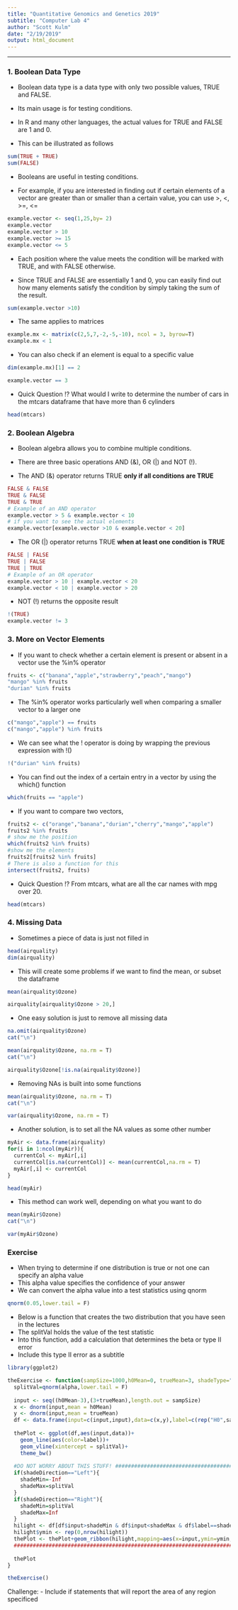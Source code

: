 ```yaml
---
title: "Quantitative Genomics and Genetics 2019"
subtitle: "Computer Lab 4"
author: "Scott Kulm"
date: "2/19/2019"
output: html_document
---
```


--------------------------------------------------------------------------------------

### 1. Boolean Data Type

- Boolean data type is a data type with only two possible values, TRUE and FALSE.

- Its main usage is for testing conditions. 

- In R and many other languages, the actual values for TRUE and FALSE are 1 and 0.

- This can be illustrated as follows

```r
sum(TRUE + TRUE)
sum(FALSE)
```

- Booleans are useful in testing conditions. 

- For example, if you are interested in finding out if certain elements of a vector are greater than or smaller than a certain value, you can use >, <, >=, <=

```r
example.vector <- seq(1,25,by= 2)
example.vector
example.vector > 10
example.vector >= 15
example.vector <= 5
```

- Each position where the value meets the condition will be marked with TRUE, and with FALSE otherwise.

- Since TRUE and FALSE are essentially 1 and 0, you can easily find out how many elements satisfy the condition by simply taking the sum of the result. 

```r
sum(example.vector >10)
```

- The same applies to matrices

```r
example.mx <- matrix(c(2,5,7,-2,-5,-10), ncol = 3, byrow=T)
example.mx < 1
```

- You can also check if an element is equal to a specific value 

```r
dim(example.mx)[1] == 2
```

```r
example.vector == 3
```

- Quick Question !?
  What would I write to determine the number of cars in the mtcars dataframe that have more than 6 cylinders

```r
head(mtcars)
```

### 2. Boolean Algebra

- Boolean algebra allows you to combine multiple conditions.

- There are three basic operations AND (&), OR (|) and NOT (!).

- The AND (&) operator returns TRUE **only if all conditions are TRUE**

```r
FALSE & FALSE
TRUE & FALSE
TRUE & TRUE
# Example of an AND operator
example.vector > 5 & example.vector < 10
# if you want to see the actual elements 
example.vector[example.vector >10 & example.vector < 20]
```

- The OR (|) operator returns TRUE **when at least one condition is TRUE**

```r
FALSE | FALSE
TRUE | FALSE
TRUE | TRUE
# Example of an OR operator
example.vector > 10 | example.vector < 20
example.vector < 10 | example.vector > 20
```

- NOT (!) returns the opposite result

```r
!(TRUE)
example.vector != 3
```

### 3. More on Vector Elements

- If you want to check whether a certain element is present or absent in a vector use the %in% operator

```r
fruits <- c("banana","apple","strawberry","peach","mango")
"mango" %in% fruits
"durian" %in% fruits
```

- The %in% operator works particularly well when comparing a smaller vector to a larger one

```r
c("mango","apple") == fruits
c("mango","apple") %in% fruits
```

- We can see what the ! operator is doing by wrapping the previous expression with !() 

```r
!("durian" %in% fruits)
```

- You can find out the index of a certain entry in a vector by using the which() function 

```r
which(fruits == "apple")
```

- If you want to compare two vectors,

```r
fruits2 <- c("orange","banana","durian","cherry","mango","apple")
fruits2 %in% fruits
# show me the position
which(fruits2 %in% fruits)
#show me the elements
fruits2[fruits2 %in% fruits]
# There is also a function for this
intersect(fruits2, fruits)
```

- Quick Question !?
  From mtcars, what are all the car names with mpg over 20.  

```r
head(mtcars)
```

### 4. Missing Data

- Sometimes a piece of data is just not filled in

```r
head(airquality)
dim(airquality)
```

- This will create some problems if we want to find the mean, or subset the dataframe

```r
mean(airquality$Ozone)

airquality[airquality$Ozone > 20,]
```

- One easy solution is just to remove all missing data

```r
na.omit(airquality$Ozone)
cat("\n")

mean(airquality$Ozone, na.rm = T)
cat("\n")

airquality$Ozone[!is.na(airquality$Ozone)]
```

- Removing NAs is built into some functions

```r
mean(airquality$Ozone, na.rm = T)
cat("\n")

var(airquality$Ozone, na.rm = T)
```

- Another solution, is to set all the NA values as some other number

```r
myAir <- data.frame(airquality)
for(i in 1:ncol(myAir)){
  currentCol <- myAir[,i]
  currentCol[is.na(currentCol)] <- mean(currentCol,na.rm = T)
  myAir[,i] <- currentCol
}

head(myAir)
```
- This method can work well, depending on what you want to do

```r
mean(myAir$Ozone)
cat("\n")

var(myAir$Ozone)
```


### Exercise

- When trying to determine if one distribution is true or not one can specify an alpha value
- This alpha value specifies the confidence of your answer
- We can convert the alpha value into a test statistics using qnorm

```r
qnorm(0.05,lower.tail = F)
```

- Below is a function that creates the two distribution that you have seen in the lectures
- The splitVal holds the value of the test statistic
- Into this function, add a calculation that determines the beta or type II error
- Include this type II error as a subtitle

```r
library(ggplot2)

theExercise <- function(sampSize=1000,h0Mean=0, trueMean=3, shadeType="H0",shadeDirection="Right",alpha=0.05){
  splitVal=qnorm(alpha,lower.tail = F)
  
  input <- seq((h0Mean-3),(3+trueMean),length.out = sampSize)
  x <- dnorm(input,mean = h0Mean)
  y <- dnorm(input,mean = trueMean)
  df <- data.frame(input=c(input,input),data=c(x,y),label=c(rep("H0",sampSize),rep("True",sampSize)))
  
  thePlot <- ggplot(df,aes(input,data))+
    geom_line(aes(color=label))+
    geom_vline(xintercept = splitVal)+
    theme_bw()
  
  #DO NOT WORRY ABOUT THIS STUFF! ###############################################
  if(shadeDirection=="Left"){
    shadeMin=-Inf
    shadeMax=splitVal
  }
  if(shadeDirection=="Right"){
    shadeMin=splitVal
    shadeMax=Inf
  }
  hilight <- df[df$input>shadeMin & df$input<shadeMax & df$label==shadeType,]
  hilight$ymin <- rep(0,nrow(hilight))
  thePlot <- thePlot+geom_ribbon(hilight,mapping=aes(x=input,ymin=ymin,ymax=data),alpha=0.4)
  ################################################################################
  
  thePlot
}

theExercise()
```




Challenge:
- Include if statements that will report the area of any region specificed



